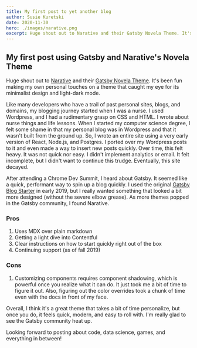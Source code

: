 ```yaml
---
title: My first post to yet another blog
author: Susie Kuretski
date: 2020-11-30
hero: ./images/narative.png
excerpt: Huge shout out to Narative and their Gatsby Novela Theme. It's been fun making my own personal touches on a theme that caught my eye for its minimalist design and light-dark mode.
---
```


## My first post using Gatsby and Narative's Novela Theme

Huge shout out to [Narative](https://www.narative.co/) and their [Gatsby Novela Theme](https://github.com/narative/gatsby-theme-novela).
It's been fun making my own personal touches on a theme that caught my eye for its minimalist design and light-dark mode.

Like many developers who have a trail of past personal sites, blogs, and domains, my blogging journey started when I was a nurse. I used Wordpress, and I had a rudimentary grasp on CSS and HTML. I wrote about nurse things and life lessons. When I started my computer science degree, I felt some shame in that my personal blog was in Wordpress and that it wasn't built from the ground up.
So, I wrote an entire site using a very early version of React, Node.js, and Postgres. I ported over my Wordpress posts to it and even made a way to insert new posts quickly. Over time, this felt heavy. It was not quick nor easy. I didn't implement analytics or email. It felt incomplete, but I didn't want to continue this trudge. Eventually, this site decayed.

After attending a Chrome Dev Summit, I heard about Gatsby. It seemed like a quick, performant way to spin up a blog quickly. I used the original [Gatsby Blog Starter](https://github.com/gatsbyjs/gatsby-starter-blog/tree/master) in early 2019, but I really wanted something that looked a bit more designed (without the severe elbow grease). As more themes popped in the Gatsby community, I found Narative.

### Pros

1. Uses MDX over plain markdown
2. Getting a light dive into Contentful
3. Clear instructions on how to start quickly right out of the box
4. Continuing support (as of fall 2019)
### Cons

1. Customizing components requires component shadowing, which is powerful once you realize what it can do. It just took me a bit of time to figure it out. Also, figuring out the color overrides took a chunk of time even with the docs in front of my face. 

Overall, I think it's a great theme that takes a bit of time personalize, but once you do, it feels quick, modern, and easy to roll with. I'm really glad to see the Gatsby community heat up. 

Looking forward to posting about code, data science, games, and everything in between!
